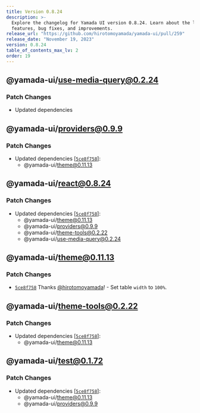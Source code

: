 ```yaml
---
title: Version 0.8.24
description: >-
  Explore the changelog for Yamada UI version 0.8.24. Learn about the latest
  features, bug fixes, and improvements.
release_url: "https://github.com/hirotomoyamada/yamada-ui/pull/259"
release_date: "November 19, 2023"
version: 0.8.24
table_of_contents_max_lv: 2
order: 19
---
```


## @yamada-ui/use-media-query@0.2.24

### Patch Changes

- Updated dependencies

## @yamada-ui/providers@0.9.9

### Patch Changes

- Updated dependencies \[[`5ce8f758`](https://github.com/hirotomoyamada/yamada-ui/commit/5ce8f75861750ef08e8a848e1a5d3d82295edfda)]:
  - @yamada-ui/theme@0.11.13

## @yamada-ui/react@0.8.24

### Patch Changes

- Updated dependencies \[[`5ce8f758`](https://github.com/hirotomoyamada/yamada-ui/commit/5ce8f75861750ef08e8a848e1a5d3d82295edfda)]:
  - @yamada-ui/theme@0.11.13
  - @yamada-ui/providers@0.9.9
  - @yamada-ui/theme-tools@0.2.22
  - @yamada-ui/use-media-query@0.2.24

## @yamada-ui/theme@0.11.13

### Patch Changes

- [`5ce8f758`](https://github.com/hirotomoyamada/yamada-ui/commit/5ce8f75861750ef08e8a848e1a5d3d82295edfda) Thanks [@hirotomoyamada](https://github.com/hirotomoyamada)! - Set table `width` to `100%`.

## @yamada-ui/theme-tools@0.2.22

### Patch Changes

- Updated dependencies \[[`5ce8f758`](https://github.com/hirotomoyamada/yamada-ui/commit/5ce8f75861750ef08e8a848e1a5d3d82295edfda)]:
  - @yamada-ui/theme@0.11.13

## @yamada-ui/test@0.1.72

### Patch Changes

- Updated dependencies \[[`5ce8f758`](https://github.com/hirotomoyamada/yamada-ui/commit/5ce8f75861750ef08e8a848e1a5d3d82295edfda)]:
  - @yamada-ui/theme@0.11.13
  - @yamada-ui/providers@0.9.9
